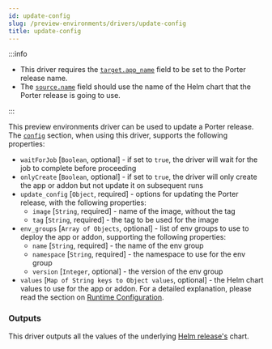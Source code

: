 ```yaml
---
id: update-config
slug: /preview-environments/drivers/update-config
title: update-config
---
```


:::info

- This driver requires the [`target.app_name`](/preview-environments/porter-yaml-reference#resourcetarget) field to be set to the Porter release name.
- The [`source.name`](/preview-environments/porter-yaml-reference#resourcesource) field should use the name of the Helm chart that the Porter release is going to use.

:::

This preview environments driver can be used to update a Porter release. The [`config`](/preview-environments/porter-yaml-reference#resourceconfig) section, when using this driver, supports the following properties:

- `waitForJob` [`Boolean`, optional] - if set to `true`, the driver will wait for the job to complete before proceeding
- `onlyCreate` [`Boolean`, optional] - if set to `true`, the driver will only create the app or addon but not update it on subsequent runs
- `update_config` [`Object`, required] - options for updating the Porter release, with the following properties:
  - `image` [`String`, required] - name of the image, without the tag
  - `tag` [`String`, required] - the tag to be used for the image
- `env_groups` [`Array of Objects`, optional] - list of env groups to use to deploy the app or addon, supporting the following properties:
  - `name` [`String`, required] - the name of the env group
  - `namespace` [`String`, required] - the namespace to use for the env group
  - `version` [`Integer`, optional] - the version of the env group
- `values` [`Map of String keys to Object values`, optional] - the Helm chart values to use for the app or addon. For a detailed explanation, please read the section on [Runtime Configuration](/preview-environments/porter-yaml-reference#runtime-configuration).

### Outputs

This driver outputs all the values of the underlying [Helm release's](https://helm.sh/docs/intro/using_helm/) chart.
